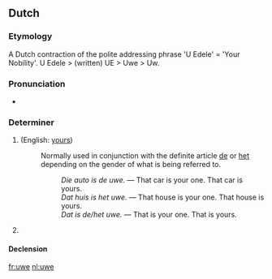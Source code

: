 {{also|Uwe}}
==Dutch==

===Etymology===
A Dutch contraction of the polite addressing phrase 'U Edele' = 'Your Nobility'.
U Edele > (written) UE > Uwe > Uw.

===Pronunciation===
* {{IPA|/'ywə/|lang=nl}}

===Determiner===
{{infl|nl|possessive determiner}}

# {{form of|non-[[attributive]] form|uw|lang=nl}} (English: [[yours]])
#: Normally used in conjunction with the definite article [[de]] or [[het]] depending on the gender of what is being referred to.
#:: ''Die auto is de uwe.'' &mdash; That car is your one. That car is yours.
#:: ''Dat huis is het uwe.'' &mdash; That house is your one. That house is yours.
#:: ''Dat is de/het uwe.'' &mdash; That is your one. That is yours.
# {{archaic|lang=nl}} {{form of|inflected form|uw}}

====Declension====
{{nl-decl-personal pronouns}}

[[fr:uwe]]
[[nl:uwe]]